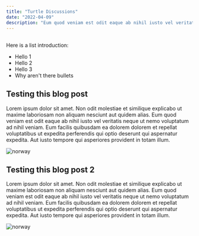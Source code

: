 ```yaml
---
title: "Turtle Discussions"
date: "2022-04-09"
description: "Eum quod veniam est odit eaque ab nihil iusto vel veritatis neque ut nemo voluptatum ad nihil veniam. Eum facilis quibusdam ea dolorem dolorem et repellat voluptatibus ut expedita perferendis qui optio deserunt qui aspernatur expedita. Aut iusto tempore qui asperiores provident in totam illum."
---
```



<h2 id="introduction" style={{ scrollMarginTop: "120px", margin: 0 }}></h2>

Here is a list introduction:

- Hello 1
- Hello 2
- Hello 3
- Why aren't there bullets

## Testing this blog post

Lorem ipsum dolor sit amet. Non odit molestiae et similique explicabo ut maxime laboriosam non aliquam nesciunt aut quidem alias. Eum quod veniam est odit eaque ab nihil iusto vel veritatis neque ut nemo voluptatum ad nihil veniam. Eum facilis quibusdam ea dolorem dolorem et repellat voluptatibus ut expedita perferendis qui optio deserunt qui aspernatur expedita. Aut iusto tempore qui asperiores provident in totam illum.

![norway](/norway.jpg)

<MDXButtonTest />

## Testing this blog post 2

Lorem ipsum dolor sit amet. Non odit molestiae et similique explicabo ut maxime laboriosam non aliquam nesciunt aut quidem alias. Eum quod veniam est odit eaque ab nihil iusto vel veritatis neque ut nemo voluptatum ad nihil veniam. Eum facilis quibusdam ea dolorem dolorem et repellat voluptatibus ut expedita perferendis qui optio deserunt qui aspernatur expedita. Aut iusto tempore qui asperiores provident in totam illum.

![norway](/norway.jpg)
